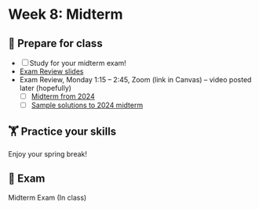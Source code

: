 # Week 8: Midterm
  
## 🥣 Prepare for class

- [ ] Study for your midterm exam!
- [Exam Review slides](../slides/08-exam-review.qmd)
- Exam Review, Monday 1:15 – 2:45, Zoom (link in Canvas) – video posted later (hopefully)
  - [ ] [Midterm from 2024](../homework/08-practice-midterm.qmd) 
  - [ ] [Sample solutions to 2024 midterm](../homework/08-practice-midterm-key.qmd)

##  🏋️ Practice your skills

Enjoy your spring break!

## 🧪 Exam
  
  Midterm Exam (In class)
  
